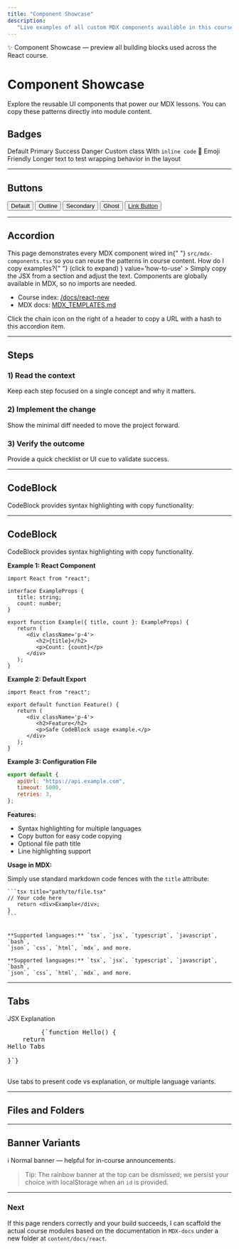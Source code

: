 ```yaml
---
title: "Component Showcase"
description:
   "Live examples of all custom MDX components available in this course."
---
```


<Banner variant='rainbow' id='component-showcase-banner'>
   ✨ Component Showcase — preview all building blocks used across the React
   course.
</Banner>

# Component Showcase

Explore the reusable UI components that power our MDX lessons. You can copy
these patterns directly into module content.

## Badges

<div className='flex flex-wrap gap-2'>
   <Badge>Default</Badge>
   <Badge variant='primary'>Primary</Badge>
   <Badge variant='success'>Success</Badge>
   <Badge variant='danger'>Danger</Badge>
   <Badge className='uppercase'>Custom class</Badge>
   <Badge>
      With <code>inline code</code>
   </Badge>
   <Badge>🚀 Emoji Friendly</Badge>
   <Badge>Longer text to test wrapping behavior in the layout</Badge>
</div>

---

## Buttons

<div className='flex flex-wrap gap-3'>
   <Button>Default</Button>
   <Button variant='outline'>Outline</Button>
   <Button variant='secondary'>Secondary</Button>
   <Button variant='ghost'>Ghost</Button>
   <Button variant='link' asChild>
      <a href='/docs/react-new'>Link Button</a>
   </Button>
</div>

---

## Accordion

<Accordions type='single' defaultValue='what-is-this'>
   <Accordion id='acc-what' title='What is this page?' value='what-is-this'>
      This page demonstrates every MDX component wired in{" "}
      <code>src/mdx-components.tsx</code> so you can reuse the patterns in
      course content.
   </Accordion>
   <Accordion
      id='acc-how'
      title={
         <>
            How do I copy examples?{" "}
            <span className='text-xs text-fd-muted-foreground'>
               (click to expand)
            </span>
         </>
      }
      value='how-to-use'
   >
      Simply copy the JSX from a section and adjust the text. Components are
      globally available in MDX, so no imports are needed.
   </Accordion>
   <Accordion id='acc-links' title='Useful links' value='useful-links'>
      <ul>
         <li>
            Course index: <a href='/docs/react-new'>/docs/react-new</a>
         </li>
         <li>
            MDX docs: <a href='/MDX-docs/MDX_TEMPLATES.md'>MDX_TEMPLATES.md</a>
         </li>
      </ul>
   </Accordion>
   <Accordion
      id='acc-copy'
      title='Share a deep link to a section'
      value='copy-links'
   >
      Click the chain icon on the right of a header to copy a URL with a hash to
      this accordion item.
   </Accordion>
</Accordions>

---

## Steps

<Steps>
   <Step>
      <h3>1) Read the context</h3>
      Keep each step focused on a single concept and why it matters.
   </Step>
   <Step>
      <h3>2) Implement the change</h3>
      Show the minimal diff needed to move the project forward.
   </Step>
   <Step>
      <h3>3) Verify the outcome</h3>
      Provide a quick checklist or UI cue to validate success.
   </Step>
</Steps>

---

## CodeBlock

CodeBlock provides syntax highlighting with copy functionality:

---

## CodeBlock

CodeBlock provides syntax highlighting with copy functionality.

**Example 1: React Component**

```tsx title="src/components/Example.tsx"
import React from "react";

interface ExampleProps {
   title: string;
   count: number;
}

export function Example({ title, count }: ExampleProps) {
   return (
      <div className='p-4'>
         <h2>{title}</h2>
         <p>Count: {count}</p>
      </div>
   );
}
```

**Example 2: Default Export**

```tsx title="src/components/Feature.tsx"
import React from "react";

export default function Feature() {
   return (
      <div className='p-4'>
         <h2>Feature</h2>
         <p>Safe CodeBlock usage example.</p>
      </div>
   );
}
```

**Example 3: Configuration File**

```javascript title="config.js"
export default {
   apiUrl: "https://api.example.com",
   timeout: 5000,
   retries: 3,
};
```

**Features:**

-  Syntax highlighting for multiple languages
-  Copy button for easy code copying
-  Optional file path title
-  Line highlighting support

**Usage in MDX:**

Simply use standard markdown code fences with the `title` attribute:

````mdx
```tsx title="path/to/file.tsx"
// Your code here
   return <div>Example</div>;
}
```
````

```

**Supported languages:** `tsx`, `jsx`, `typescript`, `javascript`, `bash`,
`json`, `css`, `html`, `mdx`, and more.

**Supported languages:** `tsx`, `jsx`, `typescript`, `javascript`, `bash`,
`json`, `css`, `html`, `mdx`, and more.

```

---

## Tabs

<Tabs defaultValue='jsx'>
   <TabsList>
      <TabsTrigger value='jsx'>JSX</TabsTrigger>
      <TabsTrigger value='explain'>Explanation</TabsTrigger>
   </TabsList>
   <TabsContent value='jsx'>
      <pre>
         {`function Hello() {
	return <div>Hello Tabs</div>
}`}
      </pre>
   </TabsContent>
   <TabsContent value='explain'>
      Use tabs to present code vs explanation, or multiple language variants.
   </TabsContent>
</Tabs>

---

## Files and Folders

<Files>
   <Folder name='src' defaultOpen>
      <Folder name='components' defaultOpen>
         <File name='Button.tsx' />
         <File name='Badge.tsx' />
      </Folder>
      <Folder name='pages' defaultOpen>
         <File name='index.tsx' />
         <File name='course.tsx' />
      </Folder>
   </Folder>
   <Folder name='content' defaultOpen>
      <Folder name='docs' defaultOpen>
         <Folder name='react-new' defaultOpen>
            <File name='index.mdx' />
            <File name='component-test.mdx' />
         </Folder>
      </Folder>
   </Folder>
</Files>

---

## Banner Variants

<Banner id='info-banner' variant='normal' height='3rem'>
   ℹ️ Normal banner — helpful for in-course announcements.
</Banner>

> Tip: The rainbow banner at the top can be dismissed; we persist your choice
> with localStorage when an <code>id</code> is provided.

---

### Next

If this page renders correctly and your build succeeds, I can scaffold the
actual course modules based on the documentation in <code>MDX-docs</code> under
a new folder at <code>content/docs/react</code>.
